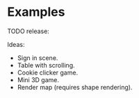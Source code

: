 
# Examples

TODO release:

Ideas:

- Sign in scene.
- Table with scrolling.
- Cookie clicker game.
- Mini 3D game.
- Render map (requires shape rendering).

<Example1 />
